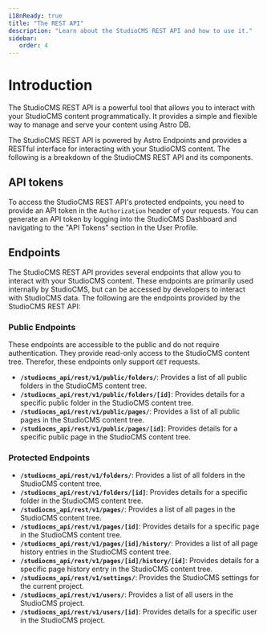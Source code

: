 ```yaml
---
i18nReady: true
title: "The REST API"
description: "Learn about the StudioCMS REST API and how to use it."
sidebar:
   order: 4
---
```


# Introduction

The StudioCMS REST API is a powerful tool that allows you to interact with your StudioCMS content programmatically. It provides a simple and flexible way to manage and serve your content using Astro DB.

The StudioCMS REST API is powered by Astro Endpoints and provides a RESTful interface for interacting with your StudioCMS content. The following is a breakdown of the StudioCMS REST API and its components.

## API tokens

To access the StudioCMS REST API's protected endpoints, you need to provide an API token in the `Authorization` header of your requests. You can generate an API token by logging into the StudioCMS Dashboard and navigating to the "API Tokens" section in the User Profile.

## Endpoints

The StudioCMS REST API provides several endpoints that allow you to interact with your StudioCMS content. These endpoints are primarily used internally by StudioCMS, but can be accessed by developers to interact with StudioCMS data. The following are the endpoints provided by the StudioCMS REST API:

### Public Endpoints

These endpoints are accessible to the public and do not require authentication. They provide read-only access to the StudioCMS content tree. Therefor, these endpoints only support `GET` requests.

- **`/studiocms_api/rest/v1/public/folders/`**: Provides a list of all public folders in the StudioCMS content tree.
- **`/studiocms_api/rest/v1/public/folders/[id]`**: Provides details for a specific public folder in the StudioCMS content tree.
- **`/studiocms_api/rest/v1/public/pages/`**: Provides a list of all public pages in the StudioCMS content tree.
- **`/studiocms_api/rest/v1/public/pages/[id]`**: Provides details for a specific public page in the StudioCMS content tree.

### Protected Endpoints

- **`/studiocms_api/rest/v1/folders/`**: Provides a list of all folders in the StudioCMS content tree.
- **`/studiocms_api/rest/v1/folders/[id]`**: Provides details for a specific folder in the StudioCMS content tree.
- **`/studiocms_api/rest/v1/pages/`**: Provides a list of all pages in the StudioCMS content tree.
- **`/studiocms_api/rest/v1/pages/[id]`**: Provides details for a specific page in the StudioCMS content tree.
- **`/studiocms_api/rest/v1/pages/[id]/history/`**: Provides a list of all page history entries in the StudioCMS content tree.
- **`/studiocms_api/rest/v1/pages/[id]/history/[id]`**: Provides details for a specific page history entry in the StudioCMS content tree.
- **`/studiocms_api/rest/v1/settings/`**: Provides the StudioCMS settings for the current project.
- **`/studiocms_api/rest/v1/users/`**: Provides a list of all users in the StudioCMS project.
- **`/studiocms_api/rest/v1/users/[id]`**: Provides details for a specific user in the StudioCMS project.